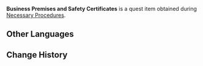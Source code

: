 {{Item Infobox
|id           = 100634
|image        = Item Document.png
|type         = Quest Items
|description  = Proof of one's business premises and the safety of said premises.<br />The thick bundle has an unnatural weight to it...
|source1      = Obtained during [[Necessary Procedures]]
}}
'''Business Premises and Safety Certificates''' is a quest item obtained during [[Necessary Procedures]].

==Other Languages==
{{Other Languages|default_hidden = 1
|en      = Business Premises and Safety Certificates
|zhs     = 经营场所证明及经营安全许诺书
|zhs_rm  = Jīngyíng Chǎngsuǒ Zhèngmíng Jí Jīngyíng Ānquán Xǔnuòshū
|zht     = 經營場所證明及經營安全許諾書
|zht_rm  = Jīngyíng Chǎngsuǒ Zhèngmíng Jí Jīngyíng Ānquán Xǔnuòshū
|ja      = 営業場所証明書と営業安全許諾書
|ja_rm   = Eigyou Basho Shoumeisho to Eigyou Anzen Kyodakusho
|ko      = 영업장 등록 및 영업 안전 서약서
|ko_rm   = Yeong'eopjang Deungrok Mit Yeong'eop Anjeon Seoyakseo
|es      = Permiso de uso del local y Garantía de seguridad del negocio
|fr      = Inscription au registre des sociétés
|ru      = Учредительные документы коммерческой организации и обязательство по безопасности ведения бизнеса
|th      = ใบอนุญาตสถานประกอบการ และสัญญารับประกันความปลอดภัยทางธุรกิจ
|th_rm   = 
|vi      = Giấy Phép Cơ Sở Kinh Doanh Và Giấy Cam Kết Kinh Doanh An Toàn
|de      = Betriebsgelände- und Sicherheitsurkunde
|id      = Sertifikat Bisnis dan Keamanan
|pt      = Premissas de Negócios e Certificado de Segurança
}}

==Change History==
{{Change History|1.1}}